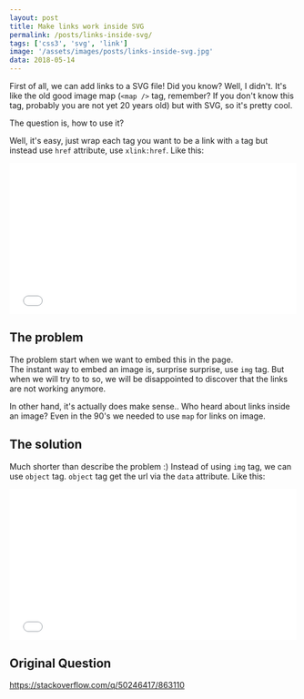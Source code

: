 ```yaml
---
layout: post
title: Make links work inside SVG
permalink: /posts/links-inside-svg/
tags: ['css3', 'svg', 'link']
image: '/assets/images/posts/links-inside-svg.jpg'
data: 2018-05-14
---
```



First of all, we can add links to a SVG file! Did you know? Well, I didn't. It's like the old good image map (`<map />` tag, remember? If you don't know this tag,   probably you are not yet 20 years old) but with SVG, so it's pretty cool.

The question is, how to use it?

<!--more-->
Well, it's easy, just wrap each tag you want to be a link with `a` tag but instead use `href` attribute, use `xlink:href`. Like this:

<iframe height='265' scrolling='no' title='SVG with link' src='//codepen.io/moshfeu/embed/erKxzp/?height=265&theme-id=0&default-tab=html,result&embed-version=2' frameborder='no' allowtransparency='true' allowfullscreen='true' style='width: 100%;'>See the Pen <a href='https://codepen.io/moshfeu/pen/erKxzp/'>SVG with link</a> by Mosh (<a href='https://codepen.io/moshfeu'>@moshfeu</a>) on <a href='https://codepen.io'>CodePen</a>.
</iframe>

## The problem ##

The problem start when we want to embed this in the page.<br />
The instant way to embed an image is, surprise surprise, use `img` tag. But when we will try to to so, we will be disappointed to discover that the links are not working anymore.

In other hand, it's actually does make sense.. Who heard about links inside an image? Even in the 90's we needed to use `map` for links on image.

## The solution ##

Much shorter than describe the problem :) Instead of using `img` tag, we can use `object` tag. `object` tag get the url via the `data` attribute. Like this:

<iframe height='265' scrolling='no' title='XqYOoR' src='//codepen.io/moshfeu/embed/XqYOoR/?height=265&theme-id=0&default-tab=html,result&embed-version=2' frameborder='no' allowtransparency='true' allowfullscreen='true' style='width: 100%;'>See the Pen <a href='https://codepen.io/moshfeu/pen/XqYOoR/'>XqYOoR</a> by Mosh (<a href='https://codepen.io/moshfeu'>@moshfeu</a>) on <a href='https://codepen.io'>CodePen</a>.
</iframe>

## Original Question ##
<a href="https://stackoverflow.com/q/50246417/863110" target="_blank">https://stackoverflow.com/q/50246417/863110</a>
